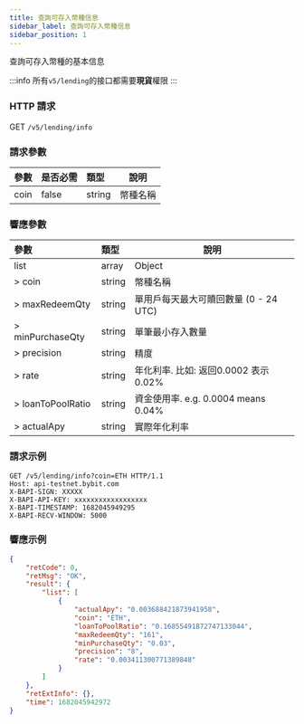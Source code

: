 ```yaml
---
title: 查詢可存入幣種信息
sidebar_label: 查詢可存入幣種信息
sidebar_position: 1
---
```

查詢可存入幣種的基本信息

:::info
所有`v5/lending`的接口都需要**現貨**權限
:::

### HTTP 請求
GET `/v5/lending/info`

### 請求參數
| 參數 | 是否必需 | 類型 | 說明|
|:----- |:-------|:-----|------ |
|coin | false | string | 幣種名稱 |

### 響應參數
| 參數 | 類型 | 說明|
|:----- |:-----|----- |
|list | array | Object |
|> coin | string	| 幣種名稱 |
|> maxRedeemQty | string | 單用戶每天最大可贖回數量 (0 - 24 UTC) |
|> minPurchaseQty | string | 單筆最小存入數量 |
|> precision	| string | 精度 |
|> rate	| string |年化利率. 比如: 返回0.0002 表示 0.02%  |
|> loanToPoolRatio	| string |資金使用率. e.g. 0.0004 means 0.04%  |
|> actualApy | string |實際年化利率  |

### 請求示例

```http
GET /v5/lending/info?coin=ETH HTTP/1.1
Host: api-testnet.bybit.com
X-BAPI-SIGN: XXXXX
X-BAPI-API-KEY: xxxxxxxxxxxxxxxxxx
X-BAPI-TIMESTAMP: 1682045949295
X-BAPI-RECV-WINDOW: 5000
```

### 響應示例

```json
{
    "retCode": 0,
    "retMsg": "OK",
    "result": {
        "list": [
            {
                "actualApy": "0.003688421873941958",
                "coin": "ETH",
                "loanToPoolRatio": "0.16855491872747133044",
                "maxRedeemQty": "161",
                "minPurchaseQty": "0.03",
                "precision": "8",
                "rate": "0.003411300771389848"
            }
        ]
    },
    "retExtInfo": {},
    "time": 1682045942972
}
```
